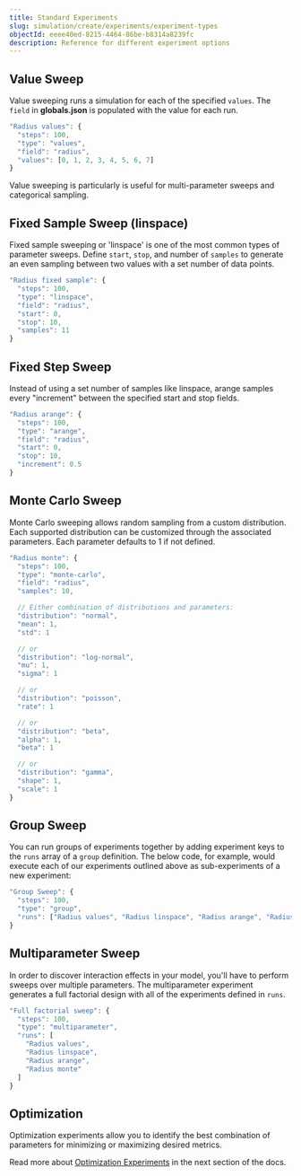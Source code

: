```yaml
---
title: Standard Experiments
slug: simulation/create/experiments/experiment-types
objectId: eeee40ed-8215-4464-86be-b8314a8239fc
description: Reference for different experiment options
---
```


## Value Sweep

Value sweeping runs a simulation for each of the specified `values`. The `field` in **globals.json** is populated with the value for each run.

```javascript
"Radius values": {
  "steps": 100,
  "type": "values",
  "field": "radius",
  "values": [0, 1, 2, 3, 4, 5, 6, 7]
}
```

<Hint style="info">
  Value sweeping is particularly is useful for multi-parameter sweeps and
  categorical sampling.
</Hint>

## Fixed Sample Sweep \(linspace\)

Fixed sample sweeping or 'linspace' is one of the most common types of parameter sweeps. Define `start`, `stop`, and number of `samples` to generate an even sampling between two values with a set number of data points.

```javascript
"Radius fixed sample": {
  "steps": 100,
  "type": "linspace",
  "field": "radius",
  "start": 0,
  "stop": 10,
  "samples": 11
}
```

## Fixed Step Sweep

Instead of using a set number of samples like linspace, arange samples every "increment" between the specified start and stop fields.

```javascript
"Radius arange": {
  "steps": 100,
  "type": "arange",
  "field": "radius",
  "start": 0,
  "stop": 10,
  "increment": 0.5
}
```

## Monte Carlo Sweep

Monte Carlo sweeping allows random sampling from a custom distribution. Each supported distribution can be customized through the associated parameters. Each parameter defaults to 1 if not defined.

```javascript
"Radius monte": {
  "steps": 100,
  "type": "monte-carlo",
  "field": "radius",
  "samples": 10,

  // Either combination of distributions and parameters:
  "distribution": "normal",
  "mean": 1,
  "std": 1

  // or
  "distribution": "log-normal",
  "mu": 1,
  "sigma": 1

  // or
  "distribution": "poisson",
  "rate": 1

  // or
  "distribution": "beta",
  "alpha": 1,
  "beta": 1

  // or
  "distribution": "gamma",
  "shape": 1,
  "scale": 1
}
```

## Group Sweep

You can run groups of experiments together by adding experiment keys to the `runs` array of a `group` definition. The below code, for example, would execute each of our experiments outlined above as sub-experiments of a new experiment:

```javascript
"Group Sweep": {
  "steps": 100,
  "type": "group",
  "runs": ["Radius values", "Radius linspace", "Radius arange", "Radius monte"]
}
```

## Multiparameter Sweep

In order to discover interaction effects in your model, you'll have to perform sweeps over multiple parameters. The multiparameter experiment generates a full factorial design with all of the experiments defined in `runs`.

```javascript
"Full factorial sweep": {
  "steps": 100,
  "type": "multiparameter",
  "runs": [
    "Radius values",
    "Radius linspace",
    "Radius arange",
    "Radius monte"
  ]
}
```

## Optimization

<Hint style="info">
  Optimization experiments allow you to identify the best combination of
  parameters for minimizing or maximizing desired metrics.
</Hint>

Read more about [Optimization Experiments](/docs/simulations/create/experiments/optimization-experiments) in the next section of the docs.
